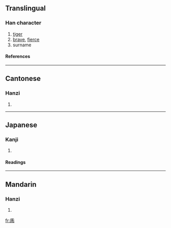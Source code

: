{{see|虎}}<!-- may be replaced by zh-forms -->

==Translingual==
===Han character===
{{Han char|rn=4|rad=丿|as=06|sn=7|four=|canj=竹手月 (HQB)}}
# [[tiger]]
# [[brave]], [[fierce]]
# surname
====References====
{{Han ref|kx=0083.021|dkj=00148|hdz=10069.230|uh=4E55|ud=20053}}
----
==Cantonese==
===Hanzi===
{{yue-hanzi|jyut=fu2|y=fú}}
# {{defn|Cantonese}}
----
==Japanese==
===Kanji===
{{ja-kanji|grade=|rs=丿06}}
# {{defn|Japanese}}
====Readings====
{{ja-readings|on=[[こ]] (ko)|kun=[[とら]] (tora)}}
----
==Mandarin==
===Hanzi===
{{cmn-hanzi|pin=[[hǔ]] ([[hu3]])|wg=hu<sup>3</sup>}}
# {{defn|Mandarin}}

[[fr:乕]]